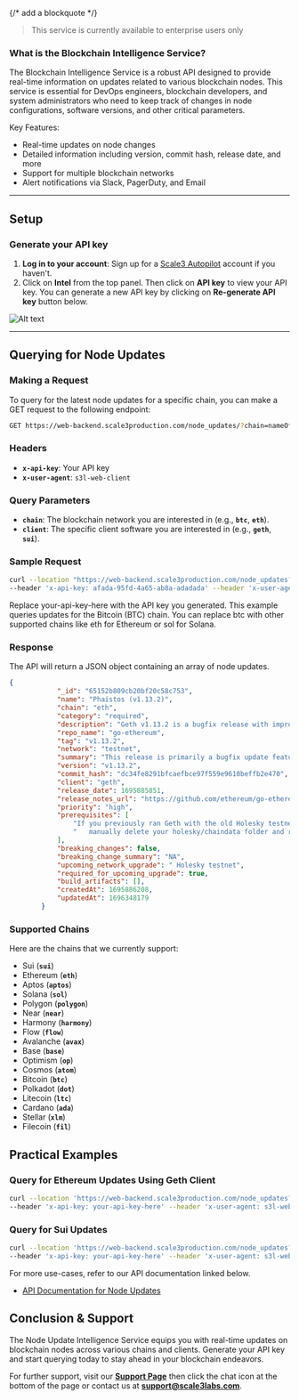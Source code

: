 {/* add a blockquote */}
> This service is currently available to enterprise users only

### **What is the Blockchain Intelligence Service?**

The Blockchain Intelligence Service is a robust API designed to provide real-time information on updates related to various blockchain nodes. This service is essential for DevOps engineers, blockchain developers, and system administrators who need to keep track of changes in node configurations, software versions, and other critical parameters.

Key Features:

- Real-time updates on node changes
- Detailed information including version, commit hash, release date, and more
- Support for multiple blockchain networks
- Alert notifications via Slack, PagerDuty, and Email

---

## **Setup**

### **Generate your API key**

1. **Log in to your account**: Sign up for a [Scale3 Autopilot](https://app.scale3labs.com/signup) account if you haven't.
2. Click on  **Intel** from the top panel. Then click on **API key** to view your API key. You can generate a new API key by clicking on **Re-generate API key** button below.

![Alt text](/images/intel-api-key.png)

---

## **Querying for Node Updates**

### **Making a Request**

To query for the latest node updates for a specific chain, you can make a GET request to the following endpoint:

```bash
GET https://web-backend.scale3production.com/node_updates/?chain=nameOfChain
```

### **Headers**

- **`x-api-key`**: Your API key
- **`x-user-agent`**: `s3l-web-client`

### **Query Parameters**

- **`chain`**: The blockchain network you are interested in (e.g., **`btc`**, **`eth`**).
- **`client`**: The specific client software you are interested in (e.g., **`geth`**, **`sui`**).


### Sample Request

```bash
curl --location "https://web-backend.scale3production.com/node_updates?chain=eth&client=geth" \ 
--header 'x-api-key: afada-95fd-4a65-ab8a-adadada' --header 'x-user-agent: s3l-web-client'
```

Replace your-api-key-here with the API key you generated. This example queries updates for the Bitcoin (BTC) chain. You can replace btc with other supported chains like eth for Ethereum or sol for Solana.

### Response

The API will return a JSON object containing an array of node updates.

```json
{
            "_id": "65152b809cb20bf20c58c753",
            "name": "Phaistos (v1.13.2)",
            "chain": "eth",
            "category": "required",
            "description": "Geth v1.13.2 is a bugfix release with improvements to pathdb corruption, Holesky testnet relaunch, and various fixes and improvements.",
            "repo_name": "go-ethereum",
            "tag": "v1.13.2",
            "network": "testnet",
            "summary": "This release is primarily a bugfix update featuring the relaunch of the Holesky testnet. It addresses pathdb corruption issues during snap sync node restart, updates the Holesky testnet's genesis configuration, removes the rollback mechanism from snap sync, introduces an optional block parameter for eth_call, and resolves an issue with the --bootnodes flag when it's also configured in the toml file.",
            "version": "v1.13.2",
            "commit_hash": "dc34fe8291bfcaefbce97f559e9610beffb2e470",
            "client": "geth",
            "release_date": 1695885851,
            "release_notes_url": "https://github.com/ethereum/go-ethereum/releases/tag/v1.13.2",
            "priority": "high",
            "prerequisites": [
                "If you previously ran Geth with the old Holesky testnet configs",
                "   manually delete your holesky/chaindata folder and restart before running the new version."
            ],
            "breaking_changes": false,
            "breaking_change_summary": "NA",
            "upcoming_network_upgrade": " Holesky testnet",
            "required_for_upcoming_upgrade": true,
            "build_artifacts": [],
            "createdAt": 1695886208,
            "updatedAt": 1696348179
        }
```

### Supported Chains

Here are the chains that we currently support:

- Sui (**`sui`**)
- Ethereum (**`eth`**)
- Aptos (**`aptos`**)
- Solana (**`sol`**)
- Polygon (**`polygon`**)
- Near (**`near`**)
- Harmony (**`harmony`**)
- Flow (**`flow`**)
- Avalanche (**`avax`**)
- Base (**`base`**)
- Optimism (**`op`**)
- Cosmos (**`atom`**)
- Bitcoin (**`btc`**)
- Polkadot (**`dot`**)
- Litecoin (**`ltc`**)
- Cardano (**`ada`**)
- Stellar (**`xlm`**)
- Filecoin (**`fil`**)

## **Practical Examples**

### **Query for Ethereum Updates Using Geth Client**

```bash
curl --location 'https://web-backend.scale3production.com/node_updates?chain=eth&client=geth' \
--header 'x-api-key: your-api-key-here' --header 'x-user-agent: s3l-web-client'
```

### **Query for Sui Updates**

```bash
curl --location 'https://web-backend.scale3production.com/node_updates?chain=sui' \
--header 'x-api-key: your-api-key-here' --header 'x-user-agent: s3l-web-client'
```

For more use-cases, refer to our API documentation linked below.

- [API Documentation for Node Updates](./api-docs)


## **Conclusion & Support**

The Node Update Intelligence Service equips you with real-time updates on blockchain nodes across various chains and clients. Generate your API key and start querying today to stay ahead in your blockchain endeavors.

For further support, visit our **[Support Page](https://scale3labs.com/)** then click the chat icon at the bottom of the page or contact us at **[support@scale3labs.com](mailto:support@scale3labs.com.com)**.